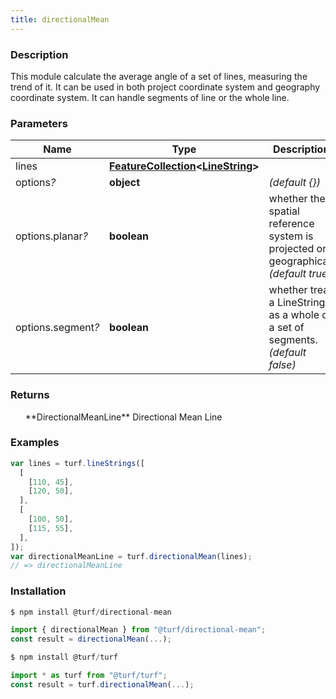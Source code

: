 ```yaml
---
title: directionalMean
---
```


    
### Description

This module calculate the average angle of a set of lines, measuring the trend of it.
It can be used in both project coordinate system and geography coordinate system.
It can handle segments of line or the whole line.

### Parameters

| Name                    | Type                                                                                                                                       | Description                                                                         |
| ----------------------- | ------------------------------------------------------------------------------------------------------------------------------------------ | ----------------------------------------------------------------------------------- |
| lines                   | **[FeatureCollection](https://tools.ietf.org/html/rfc7946#section-3.3)\<[LineString](https://tools.ietf.org/html/rfc7946#section-3.1.4)>** |                                                                                     |
| options<i>?</i>         | **object**                                                                                                                                 | _(default \{})_                                                                     |
| options.planar<i>?</i>  | **boolean**                                                                                                                                | whether the spatial reference system is projected or geographical. _(default true)_ |
| options.segment<i>?</i> | **boolean**                                                                                                                                | whether treat a LineString as a whole or a set of segments. _(default false)_       |

### Returns

<ul>
  **DirectionalMeanLine** Directional Mean Line

</ul>

### Examples

```javascript
var lines = turf.lineStrings([
  [
    [110, 45],
    [120, 50],
  ],
  [
    [100, 50],
    [115, 55],
  ],
]);
var directionalMeanLine = turf.directionalMean(lines);
// => directionalMeanLine
```

### Installation

```javascript
$ npm install @turf/directional-mean

import { directionalMean } from "@turf/directional-mean";
const result = directionalMean(...);
```

```javascript
$ npm install @turf/turf

import * as turf from "@turf/turf";
const result = turf.directionalMean(...);
```
